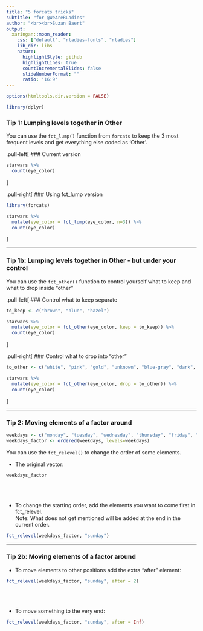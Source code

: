 ```yaml
---
title: "5 forcats tricks"
subtitle: "for @WeAreRLadies"
author: "<br><br>Suzan Baert"
output:
  xaringan::moon_reader:
    css: ["default", "rladies-fonts", "rladies"]
    lib_dir: libs
    nature:
      highlightStyle: github
      highlightLines: true
      countIncrementalSlides: false
      slideNumberFormat: ""
      ratio: '16:9'
---
```


```r
options(htmltools.dir.version = FALSE)

library(dplyr)
```



### Tip 1: Lumping levels together in Other

You can use the `fct_lump()` function from `forcats` to keep the 3 most frequent levels and get everything else coded as 'Other'.


.pull-left[
### Current version

```r
starwars %>% 
  count(eye_color)
```
]


.pull-right[
### Using fct_lump version

```r
library(forcats)

starwars %>% 
  mutate(eye_color = fct_lump(eye_color, n=3)) %>% 
  count(eye_color)

```
]


---

### Tip 1b: Lumping levels together in Other - but under your control

You can use the `fct_other()` function to control yourself what to keep and what to drop inside "other"


.pull-left[
### Control what to keep separate

```r
to_keep <- c("brown", "blue", "hazel")

starwars %>% 
  mutate(eye_color = fct_other(eye_color, keep = to_keep)) %>% 
  count(eye_color)

```

]



.pull-right[
### Control what to drop into "other"

```r
to_other <- c("white", "pink", "gold", "unknown", "blue-gray", "dark", "green, yellow", "red, blue")

starwars %>% 
  mutate(eye_color = fct_other(eye_color, drop = to_other)) %>% 
  count(eye_color)
```

]

---

### Tip 2: Moving elements of a factor around

```r

weekdays <- c("monday", "tuesday", "wednesday", "thursday", "friday", "saturday", "sunday")
weekdays_factor <- ordered(weekdays, levels=weekdays)

```


You can use the `fct_relevel()` to change the order of some elements. 

+ The original vector:

```r
weekdays_factor
```

<br><br>

+ To change the starting order, add the elements you want to come first in fct_relevel.   
Note: What does not get mentioned will be added at the end in the current order.

```r
fct_relevel(weekdays_factor, "sunday")
```


---


### Tip 2b: Moving elements of a factor around


+ To move elements to other positions add the extra "after" element:

```r
fct_relevel(weekdays_factor, "sunday", after = 2)
```

<br><br>

+ To move something to the very end:

```r
fct_relevel(weekdays_factor, "sunday", after = Inf)
```


